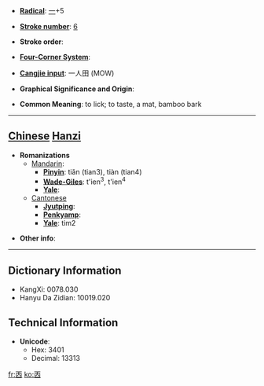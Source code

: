 * '''[[Wiktionary:Chinese radical index| Radical]]''': [[Wiktionary:Chinese radical index 一|一]]+5

* '''[[Wiktionary:Chinese total strokes index|Stroke number]]''': [[Wiktionary:Chinese total strokes index 6|6]]

* '''Stroke order''': 

* '''[[Wiktionary:Chinese four corner index|Four-Corner System]]''': 

* '''[[Wiktionary:Chinese Cangjie index|Cangjie input]]''': 一人田 (MOW)

* '''Graphical Significance and Origin''': 

* '''Common Meaning''': to lick; to taste, a mat, bamboo bark

----

== [[Chinese]] [[Hanzi]] ==

* '''Romanizations'''
** [[Mandarin]]:
*** '''[[Pinyin]]''': tiǎn (tian3), tiàn (tian4)
*** '''[[Wade-Giles]]''': t'ien<sup>3</sup>, t'ien<sup>4</sup>
*** '''[[Yale]]''': 
**[[Cantonese]]
***'''[[Jyutping]]''':
***'''[[Penkyamp]]''': 
***'''[[Yale]]''': tim2

* '''Other info''': 

----

== Dictionary Information ==

* KangXi: 0078.030
* Hanyu Da Zidian: 10019.020

== Technical Information ==

* '''Unicode''':
** Hex: 3401
** Decimal: 13313

[[fr:㐁]]
[[ko:㐁]]